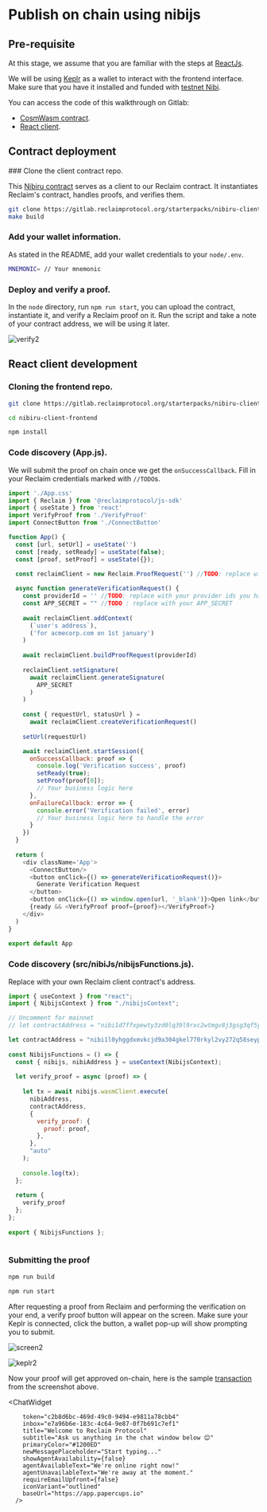 
# Publish on chain using nibijs

## Pre-requisite
At this stage, we assume that you are familiar with the steps at [ReactJs](/react).

We will be using [Keplr](https://www.keplr.app/) as a wallet to interact with the frontend interface. Make sure that you have it installed and funded with [testnet Nibi](https://app.nibiru.fi/faucet).

You can access the code of this walkthrough on Gitlab:
 - [CosmWasm contract](https://gitlab.reclaimprotocol.org/starterpacks/nibiru-client-contract).
 - [React client](https://gitlab.reclaimprotocol.org/starterpacks/nibiru-client-frontend).

## Contract deployment
<Steps>
### Clone the client contract repo.

This [Nibiru contract](https://gitlab.reclaimprotocol.org/starterpacks/nibiru-client-contract) serves as a client to our Reclaim contract. It instantiates Reclaim's contract, handles proofs, and verifies them.

```bash copy
git clone https://gitlab.reclaimprotocol.org/starterpacks/nibiru-client-contract
make build
```

### Add your wallet information.

As stated in the README, add your wallet credentials to your ```node/.env```.

```bash copy
MNEMONIC= // Your mnemonic
```

### Deploy and verify a proof.

In the ```node``` directory, run ```npm run start```, you can upload the contract, instantiate it, and verify a Reclaim proof on it.
Run the script and take a note of your contract address, we will be using it later.

![verify2](/verify2.png)
</Steps>

## React client development
<Steps>

### Cloning the frontend repo.

```bash
git clone https://gitlab.reclaimprotocol.org/starterpacks/nibiru-client-frontend

cd nibiru-client-frontend

npm install
```

### Code discovery (App.js). 

We will submit the proof on chain once we get the `onSuccessCallback`. Fill in your Reclaim credentials marked with ```//TODO```s.

```js copy showLineNumbers {37-42}
import './App.css'
import { Reclaim } from '@reclaimprotocol/js-sdk'
import { useState } from 'react'
import VerifyProof from './VerifyProof'
import ConnectButton from './ConnectButton'

function App() {
  const [url, setUrl] = useState('')
  const [ready, setReady] = useState(false);
  const [proof, setProof] = useState({});

  const reclaimClient = new Reclaim.ProofRequest('') //TODO: replace with your applicationId
 
  async function generateVerificationRequest() {
    const providerId = '' //TODO: replace with your provider ids you had selected while creating the application
    const APP_SECRET = "" //TODO : replace with your APP_SECRET
 
    await reclaimClient.addContext(
      (`user's address`),
      ('for acmecorp.com on 1st january')
    )
 
    await reclaimClient.buildProofRequest(providerId)
 
    reclaimClient.setSignature(
      await reclaimClient.generateSignature(
        APP_SECRET 
      )
    )
 
    const { requestUrl, statusUrl } =
      await reclaimClient.createVerificationRequest()
 
    setUrl(requestUrl)

    await reclaimClient.startSession({
      onSuccessCallback: proof => {
        console.log('Verification success', proof)
        setReady(true);
        setProof(proof[0]);
        // Your business logic here
      },
      onFailureCallback: error => {
        console.error('Verification failed', error)
        // Your business logic here to handle the error
      }
    })
  }
 
  return (
    <div className='App'>
      <ConnectButton/>
      <button onClick={() => generateVerificationRequest()}>
        Generate Verification Request
      </button>
      <button onClick={() => window.open(url, '_blank')}>Open link</button>
      {ready && <VerifyProof proof={proof}></VerifyProof>}
    </div>
  )
}
 
export default App
```

### Code discovery (src/nibiJs/nibijsFunctions.js).

Replace with your own Reclaim client contract's address.

```js copy showLineNumbers {4}
import { useContext } from "react";
import { NibijsContext } from "./nibijsContext";

// Uncomment for mainnet
// let contractAddress = "nibi1d7ffxpewty3zd0lq39l9rxc2wtmgv8j3gsg3qf5yglzewqp84mkqlttmme";

let contractAddress = "nibi1l0yhggdxmvkcjd9a304gkel770rkyl2vy272q58seyp5sys7486spversq";
 
const NibijsFunctions = () => {
  const { nibijs, nibiAddress } = useContext(NibijsContext);
 
  let verify_proof = async (proof) => {
 
    let tx = await nibijs.wasmClient.execute(
      nibiAddress,
      contractAddress,
      {
        verify_proof: {
          proof: proof,
        },
      },
      "auto"
    );
 
    console.log(tx);
  };
 
  return {
    verify_proof
  };
};
 
export { NibijsFunctions };
 
```

### Submitting the proof

```bash
npm run build

npm run start
```
After requesting a proof from Reclaim and performing the verification on your end, a verify proof button will appear on the screen.
Make sure your Keplr is connected, click the button, a wallet pop-up will show prompting you to submit.

![screen2](/screen2.png)


![keplr2](/keplr2.png)

Now your proof will get approved on-chain, here is the sample [transaction](https://explorer.nibiru.fi/nibiru-testnet-1/tx/5633F992530ED9919282BB4FF7568579D30C45B665CEBB2192394E2970FFB16D) from the screenshot above.
</Steps>

 <ChatWidget
      
        token="c2b8d6bc-469d-49c0-9494-e9811a78cbb4"
        inbox="e7a96b6e-183c-4c64-9e87-0f7b691c7ef1"
        title="Welcome to Reclaim Protocol"
        subtitle="Ask us anything in the chat window below 😊"
        primaryColor="#1200ED"
        newMessagePlaceholder="Start typing..."
        showAgentAvailability={false}
        agentAvailableText="We're online right now!"
        agentUnavailableText="We're away at the moment."
        requireEmailUpfront={false}
        iconVariant="outlined"
        baseUrl="https://app.papercups.io"
      />